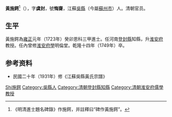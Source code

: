 {{明清人物信息框
| 姓名 = 黃施鍔
| 原名 =
| 圖片名稱= 黃施鍔.jpg
| 圖片大小 = 180px
| 圖片說明 = 民國修《江蘇吳縣黃氏宗譜》載虞封公像
| 最高職務 = 淮安府教授
| 屆數 = 
| 國家 = 大清
| 前任 = 
| 繼任 = 
| 爵位 =
| 籍貫 = [[江蘇省|江蘇省]][[吳縣|吳縣]]
| 族裔 = 漢族
| 旗籍 = 
| 字號 = 字虞封，號悔齋
| 諡號 = 
| 出生日期 = 康熙十二年（1673年）
| 出生地點 = [[江蘇省|江蘇省]][[吳縣|吳縣]]
| 逝世日期 = 乾隆十四年（1749年）
| 逝世地點 = [[江蘇省|江蘇省]][[吳縣|吳縣]]
| 墓葬 =
| 配偶 =
| 親屬 = 
| 出身 = 
* 雍正元年癸卯恩科同進士出身
| 經歷 = 
| 著作 =
}}

'''黃施鍔'''<ref>《明清進士題名碑錄》作施鍔，并註釋曰“碑作黃施鍔”。</ref>（{{bd|1673年||1749年||catIdx=Huang黃施鍔}}），字'''虞封'''，號'''悔齋'''，江蘇[[吳縣|吳縣]]（今屬[[蘇州市|蘇州市]]）人。清朝官员。

==生平==
黃施鍔為[[雍正|雍正]]元年（1723年）癸卯恩科三甲進士。任河南[[登封縣|登封縣]]知縣，升[[淮安府|淮安府]]教授。任內曾修[[淮安府學|淮安府學]]明倫堂。乾隆十四年（1749年）卒。

== 参考资料 ==
{{reflist}}
*民國二十年（1931年）修《江蘇吳縣黃氏宗譜》

{{雍正元年癸卯恩科殿試金榜}}

{{Authority control}}

{{DEFAULTSORT:Huang黃施鍔}}
[[Category:黃姓|Shi施鍔]]
[[Category:吳縣人|Category:吳縣人]]
[[Category:清朝登封縣知縣|Category:清朝登封縣知縣]]
[[Category:清朝淮安府儒學教授|Category:清朝淮安府儒學教授]]


{{清朝人物小作品}}